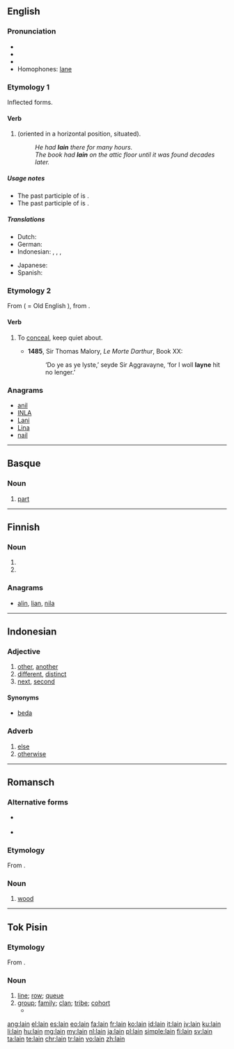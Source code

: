 {{also|láin}}

==English==

===Pronunciation===
* {{IPA|/leɪn/}}
* {{audio|en-us-lain.ogg|Audio (US)|lang=en}}
* {{rhymes|eɪn}}
* Homophones: [[lane]]

===Etymology 1===
Inflected forms.

====Verb====
{{head|en}}

# {{past participle of|lie|lang=en}} (oriented in a horizontal position, situated).
#: ''He had '''lain''' there for many hours.''
#: ''The book had '''lain''' on the attic floor until it was found decades later.''

=====Usage notes=====
* The past participle of {{term|lie||deceive|lang=en}} is {{term|lied|lang=en}}.
* The past participle of {{term|lay||put down|lang=en}} is {{term|laid|lang=en}}.

=====Translations=====
{{trans-top|situated horizontally}}
* Dutch: {{t+|nl|gelegen}}
* German: {{t+|de|gelegen}}
* Indonesian: {{t+|id|baring|alt=berbaring}}, {{t+|id|baring|alt=membaringkan}}, {{t+|id|baring|alt=dibaringkan}}, {{t+|id|baring|alt=terbaring}}
{{trans-mid}}
* Japanese: {{t|ja|横になった|tr=[[よこになった]], yoko ni natta|sc=Jpan}}
* Spanish: {{t|es|tumbado}}
{{trans-bottom}}

===Etymology 2===
From {{etyl|non|en}} {{term|løyna||to conceal|lang=non}} ( = Old English {{term/t|ang|līġnan}}), from {{etyl|gem-pro|en}} {{term/t|gem-pro|*laugnā||secrecy}}.

====Verb====
{{en-verb}}

# {{context|obsolete|lang=en}} To [[conceal]], keep quiet about. {{defdate|14th-19th c.}}
#* '''1485''', Sir Thomas Malory, ''Le Morte Darthur'', Book XX:
#*:‘Do ye as ye lyste,’ seyde Sir Aggravayne, ‘for I woll '''layne''' hit no lenger.’

===Anagrams===
* [[anil#English|anil]]
* [[INLA#English|INLA]]
* [[Lani#English|Lani]]
* [[Lina#English|Lina]]
* [[nail#English|nail]]

----

==Basque==

===Noun===
{{eu-noun}}

# [[part]]

----

==Finnish==

===Noun===
{{head|fi|noun form}}

# {{fi-form of|type=noun|case=instructive|pl=plural|laki}}
# {{fi-form of|type=noun|case=genitive|pl=singular|laki}}

===Anagrams===
* [[alin#Finnish|alin]], [[lian#Finnish|lian]], [[nila#Finnish|nila]]

----

==Indonesian==

===Adjective===
{{head|id|adjective}}

# [[other]], [[another]]
# [[different]], [[distinct]]
# [[next]], [[second]]

====Synonyms====
* [[beda]]

===Adverb===
{{head|id|adverb}}

# [[else]]
# [[otherwise]]

----

==Romansch==

===Alternative forms===
* {{qualifier|Sutsilvan}} {{l|rm|len}}
* {{qualifier|Sursilvan|Surmiran}} {{l|rm|lenn}}

===Etymology===
From {{etyl|la|rm}} {{term|lignum|lang=la}}.

===Noun===
{{head|rm|noun|g=m}}

# {{context|Rumantsch Grischun|Puter|Vallader|lang=rm}} [[wood]]

----
==Tok Pisin==

===Etymology===
From {{etyl|en|tpi}} {{term|line|lang=en}}.

===Noun===
{{head|tpi|noun}}

# [[line]]; [[row]]; [[queue]]
# [[group]]; [[family]]; [[clan]]; [[tribe]]; [[cohort]]
#* {{tpi-cite-bible|Gen|3|15|Na bai mi mekim yu i stap birua bilong meri, na meri i stap birua bilong yu. Na bai mi mekim ol '''lain''' bilong yu i birua long '''lain''' bilong meri. Bai ol i krungutim het bilong yu, na bai yu kaikaim lek bilong ol.”}}

{{LDL|tpi}}

[[ang:lain]]
[[el:lain]]
[[es:lain]]
[[eo:lain]]
[[fa:lain]]
[[fr:lain]]
[[ko:lain]]
[[id:lain]]
[[it:lain]]
[[jv:lain]]
[[ku:lain]]
[[li:lain]]
[[hu:lain]]
[[mg:lain]]
[[my:lain]]
[[nl:lain]]
[[ja:lain]]
[[pl:lain]]
[[simple:lain]]
[[fi:lain]]
[[sv:lain]]
[[ta:lain]]
[[te:lain]]
[[chr:lain]]
[[tr:lain]]
[[vo:lain]]
[[zh:lain]]